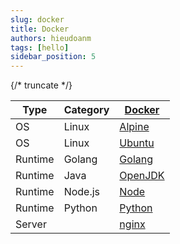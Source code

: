```yaml
---
slug: docker
title: Docker
authors: hieudoanm
tags: [hello]
sidebar_position: 5
---
```


{/* truncate */}

| Type    | Category | [Docker][docker]          |
| ------- | -------- | ------------------------- |
| OS      | Linux    | [Alpine][docker-alpine]   |
| OS      | Linux    | [Ubuntu][docker-ubuntu]   |
| Runtime | Golang   | [Golang][docker-golang]   |
| Runtime | Java     | [OpenJDK][docker-openjdk] |
| Runtime | Node.js  | [Node][docker-node]       |
| Runtime | Python   | [Python][docker-python]   |
| Server  |          | [nginx][docker-nginx]     |

[docker]: https://www.docker.com/
[docker-alpine]: https://hub.docker.com/_/alpine
[docker-golang]: https://hub.docker.com/_/golang/
[docker-node]: https://hub.docker.com/_/node/
[docker-nginx]: https://hub.docker.com/_/nginx
[docker-openjdk]: https://hub.docker.com/_/openjdk
[docker-python]: https://hub.docker.com/_/python/
[docker-ubuntu]: https://hub.docker.com/_/ubuntu/

